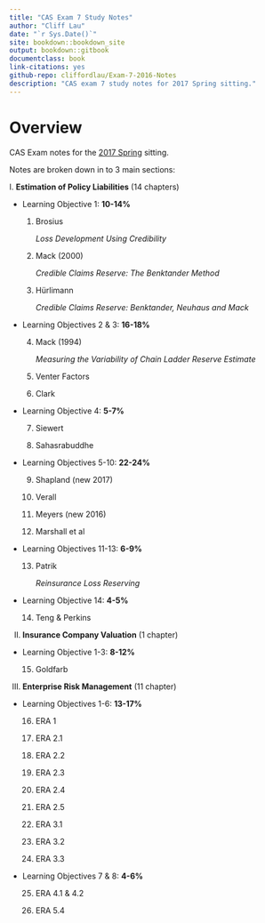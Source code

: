 ```yaml
--- 
title: "CAS Exam 7 Study Notes"
author: "Cliff Lau"
date: "`r Sys.Date()`"
site: bookdown::bookdown_site
output: bookdown::gitbook
documentclass: book
link-citations: yes
github-repo: cliffordlau/Exam-7-2016-Notes
description: "CAS exam 7 study notes for 2017 Spring sitting."
---
```


# Overview {-}

CAS Exam notes for the [2017 Spring](http://www.casact.org/admissions/syllabus/Exam7.pdf) sitting.

Notes are broken down in to 3 main sections:

I. **Estimation of Policy Liabilities** (14 chapters)

* Learning Objective 1: **10-14%**
    
    1. Brosius
    
        *Loss Development Using Credibility*
    
    2. Mack (2000)
    
        *Credible Claims Reserve: The Benktander Method*
    
    3. Hürlimann
    
        *Credible Claims Reserve: Benktander, Neuhaus and Mack*

* Learning Objectives 2 & 3: **16-18%**
    
    4. Mack (1994)
    
        *Measuring the Variability of Chain Ladder Reserve Estimate*
    
    5. Venter Factors
    
    6. Clark
    
* Learning Objective 4: **5-7%**
    
    7. Siewert
    
    8. Sahasrabuddhe
    
* Learning Objectives 5-10: **22-24%**
    
    9. Shapland (new 2017)

    10. Verall
    
    11. Meyers (new 2016)
    
    12. Marshall et al
    
* Learning Objectives 11-13: **6-9%**
    
    13. Patrik
    
        *Reinsurance Loss Reserving*
    
* Learning Objective 14: **4-5%**
    
    14. Teng & Perkins

II. **Insurance Company Valuation** (1 chapter)

* Learning Objective 1-3: **8-12%**

    15. Goldfarb

III. **Enterprise Risk Management** (11 chapter)

* Learning Objectives 1-6: **13-17%**

    16. ERA 1
    
    17. ERA 2.1
    
    18. ERA 2.2
    
    19. ERA 2.3
    
    20. ERA 2.4
    
    21. ERA 2.5
    
    22. ERA 3.1
    
    23. ERA 3.2
    
    24. ERA 3.3
    
* Learning Objectives 7 & 8: **4-6%**

    25. ERA 4.1 & 4.2
    
    26. ERA 5.4